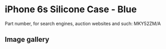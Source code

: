 
# iPhone 6s Silicone Case - Blue

Part number, for search engines, auction websites and such: MKY52ZM/A

## Image gallery

<div style={{ width: "768px" }}>
  <GalleryComponent
    images={[
      {
        original: "/everysource/MKY52.webp",
        thumbnail: "/everypreview/MKY52.webp",
      },
      {
        original: "/everysource/MKY52_AV1_GOLD.webp",
        thumbnail: "/everypreview/MKY52_AV1_GOLD.webp",
      },
      {
        original: "/everysource/MKY52_AV1_SILVER.webp",
        thumbnail: "/everypreview/MKY52_AV1_SILVER.webp",
      },
      {
        original: "/everysource/MKY52_AV1_SPACE_GRAY.webp",
        thumbnail: "/everypreview/MKY52_AV1_SPACE_GRAY.webp",
      },
      {
        original: "/everysource/MKY52_AV2.webp",
        thumbnail: "/everypreview/MKY52_AV2.webp",
      },
      {
        original: "/everysource/MKY52_AV3.webp",
        thumbnail: "/everypreview/MKY52_AV3.webp",
      }
    ]}
  />
</div>